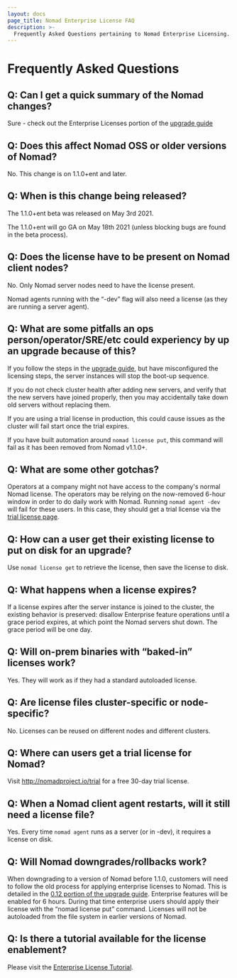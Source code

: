 ```yaml
---
layout: docs
page_title: Nomad Enterprise License FAQ
description: >-
  Frequently Asked Questions pertaining to Nomad Enterprise Licensing.
---
```


# Frequently Asked Questions

## Q: Can I get a quick summary of the Nomad changes?

Sure - check out the Enterprise Licenses portion of the [upgrade guide](https://www.nomadproject.io/docs/upgrade/upgrade-specific#enterprise-licenses)

## Q: Does this affect Nomad OSS or older versions of Nomad?
No. This change is on 1.1.0+ent and later.


## Q: When is this change being released?

The 1.1.0+ent beta was released on May 3rd 2021.

The 1.1.0+ent will go GA on May 18th 2021 (unless blocking bugs are found in the beta process).

## Q: Does the license have to be present on Nomad client nodes?

No. Only Nomad server nodes need to have the license present.

Nomad agents running with the “-dev” flag will also need a license (as they are running a server agent).

## Q: What are some pitfalls an ops person/operator/SRE/etc could experiency by up an upgrade because of this?

If you follow the steps in the [upgrade guide](https://www.nomadproject.io/docs/upgrade/upgrade-specific#enterprise-licenses), but have misconfigured the licensing steps, the server instances will stop the boot-up sequence. 

If you do not check cluster health after adding new servers, and verify that the new servers have joined properly, then you may accidentally take down old servers without replacing them.

If you are using a trial license in production, this could cause issues as the cluster will fail start once the trial expires.

If you have built automation around `nomad license put`, this command will fail as it has been removed from Nomad v1.1.0+.

## Q: What are some other gotchas?

Operators at a company might not have access to the company's normal Nomad license. 
The operators may be relying on the now-removed 6-hour window in order to do daily work with Nomad. 
Running `nomad agent -dev` will fail for these users. In this case, they should get a trial license via the [trial license page](http://nomadproject.io/trial).

## Q: How can a user get their existing license to put on disk for an upgrade?

Use `nomad license get` to retrieve the license, then save the license to disk.

## Q: What happens when a license expires?
If a license expires after the server instance is joined to the cluster, the existing behavior is preserved: disallow Enterprise feature operations until a grace period expires, at which point the Nomad servers shut down. 
The grace period will be one day.

## Q: Will on-prem binaries with “baked-in” licenses work?

Yes. They will work as if they had a standard autoloaded license.


## Q: Are license files cluster-specific or node-specific?

No. Licenses can be reused on different nodes and different clusters.

## Q: Where can users get a trial license for Nomad?
Visit http://nomadproject.io/trial for a free 30-day trial license.

## Q: When a Nomad client agent restarts, will it still need a license file?

Yes. Every time `nomad agent` runs as a server (or in -dev), it requires a license on disk.

## Q: Will Nomad downgrades/rollbacks work?

When downgrading to a version of Nomad before 1.1.0, customers will need to follow the old  process for applying enterprise licenses to Nomad. 
This is detailed in the [0.12 portion of the upgrade guide](https://www.nomadproject.io/docs/upgrade/upgrade-specific#enterprise-licensing). Enterprise features will be enabled for 6 hours. 
During that time enterprise users should apply their license with the “nomad license put” command. 
Licenses will not be autoloaded from the file system in earlier versions of Nomad.

## Q: Is there a tutorial available for the license enablement?
Please visit the [Enterprise License Tutorial](https://learn.hashicorp.com/tutorials/nomad/hashicorp-enterprise-license).